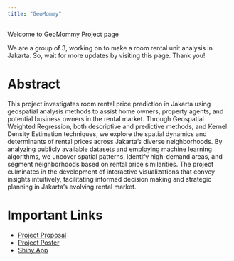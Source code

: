 ```yaml
---
title: "GeoMommy"
---
```


Welcome to GeoMommy Project page

We are a group of 3, working on to make a room rental unit analysis in Jakarta. So, wait for more updates by visiting this page. Thank you!

# Abstract

This project investigates room rental price prediction in Jakarta using geospatial analysis methods to assist home owners, property agents, and potential business owners in the rental market. Through Geospatial Weighted Regression, both descriptive and predictive methods, and Kernel Density Estimation techniques, we explore the spatial dynamics and determinants of rental prices across Jakarta's diverse neighborhoods. By analyzing publicly available datasets and employing machine learning algorithms, we uncover spatial patterns, identify high-demand areas, and segment neighborhoods based on rental price similarities. The project culminates in the development of interactive visualizations that convey insights intuitively, facilitating informed decision making and strategic planning in Jakarta's evolving rental market.

# Important Links

-   [Project Proposal](./Deliverables/Proposal.qmd)
-   [Project Poster](./Deliverables/Poster.qmd)
-   [Shiny App](https://yozafard.shinyapps.io/GeoMommy/)
